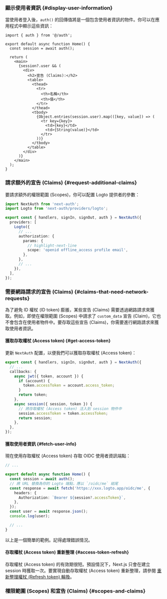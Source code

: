 
### 顯示使用者資訊 \{#display-user-information}

當使用者登入後，`auth()` 的回傳值將是一個包含使用者資訊的物件。你可以在應用程式中顯示這些資訊：

```tsx title="app/page.tsx"
import { auth } from '@/auth';

export default async function Home() {
  const session = await auth();

  return (
    <main>
      {session?.user && (
        <div>
          <h2>宣告 (Claims):</h2>
          <table>
            <thead>
              <tr>
                <th>名稱</th>
                <th>值</th>
              </tr>
            </thead>
            <tbody>
              {Object.entries(session.user).map(([key, value]) => (
                <tr key={key}>
                  <td>{key}</td>
                  <td>{String(value)}</td>
                </tr>
              ))}
            </tbody>
          </table>
        </div>
      )}
    </main>
  );
}
```

### 請求額外的宣告 (Claims) \{#request-additional-claims}

<FindUserInfoMissing method="auth()" />

<ScopesAndClaimsIntroduction hideDefaultScopes />

要請求額外的權限範圍 (Scopes)，你可以配置 Logto 提供者的參數：

```ts title="./auth.ts"
import NextAuth from 'next-auth';
import Logto from 'next-auth/providers/logto';

export const { handlers, signIn, signOut, auth } = NextAuth({
  providers: [
    Logto({
      // ...
      authorization: {
        params: {
          // highlight-next-line
          scope: 'openid offline_access profile email',
        },
      },
      // ...
    }),
  ],
});
```

### 需要網路請求的宣告 (Claims) \{#claims-that-need-network-requests}

為了避免 ID 權杖 (ID token) 膨脹，某些宣告 (Claims) 需要透過網路請求來獲取。例如，即使在權限範圍 (Scopes) 中請求了 `custom_data` 宣告 (Claim)，它也不會包含在使用者物件中。要存取這些宣告 (Claims)，你需要進行網路請求來獲取使用者資訊。

#### 獲取存取權杖 (Access token) \{#get-access-token}

更新 `NextAuth` 配置，以便我們可以獲取存取權杖 (Access token)：

```ts title="./auth.ts"
export const { handlers, signIn, signOut, auth } = NextAuth({
  // ...
  callbacks: {
    async jwt({ token, account }) {
      if (account) {
        token.accessToken = account.access_token;
      }
      return token;
    },
    async session({ session, token }) {
      // 將存取權杖 (Access token) 注入到 session 物件中
      session.accessToken = token.accessToken;
      return session;
    },
  },
});
```

#### 獲取使用者資訊 \{#fetch-user-info}

現在使用存取權杖 (Access token) 存取 OIDC 使用者資訊端點：

```ts title="./app/page.tsx"
// ...

export default async function Home() {
  const session = await auth();
  // 將 URL 替換為你的 Logto 端點，應以 `/oidc/me` 結尾
  const response = await fetch('https://xxx.logto.app/oidc/me', {
    headers: {
      Authorization: `Bearer ${session?.accessToken}`,
    },
  });
  const user = await response.json();
  console.log(user);

  // ...
}
```

以上是一個簡單的範例。記得處理錯誤情況。

#### 存取權杖 (Access token) 重新整理 \{#access-token-refresh}

存取權杖 (Access token) 的有效期很短。預設情況下，Next.js 只會在建立 session 時獲取一次。要實現自動存取權杖 (Access token) 重新整理，請參閱 [重新整理權杖 (Refresh token) 輪換](https://next-auth.js.org/v3/tutorials/refresh-token-rotation)。

### 權限範圍 (Scopes) 和宣告 (Claims) \{#scopes-and-claims}

<ScopesAndClaims />
